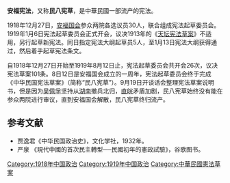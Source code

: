 {{中国宪政史}}

'''安福宪法'''，又称'''民八宪草'''，是中華民國一部流产的宪法。

1918年12月27日，[[安福国会|安福国会]]参众两院各选议员30人，联合组成宪法起草委员会。1919年1月6日宪法起草委员会正式开会，议决1913年的《[[天坛宪法草案|天坛宪法草案]]》不适用，另行起草新宪法。同日指定宪法大纲起草员5人，至1月13日宪法大纲获得通过，然后着手起草宪法条文。

自1918年12月27日开始至1919年8月12日止，宪法起草委员会共开会26次，议决宪法草案101条。8日12日是安福国会成立的一周年，宪法起草委员会终于完成《中华民国宪法草案》（简称“民八宪草”）。9月19日开谈话会整理宪法草案说明书，但是因为[[吴佩孚|吴佩孚]]坚持从[[湖南|湖南]]撤兵北归，[[直隸|直]][[皖|皖]]矛盾加剧，民八宪草始终没有能在参众两院进行审议，直到安福国会解散，民八宪草终归流产。

== 参考文献 ==
{{Reflist}}
* 贾逸君《中华民国政治史》，文化学社，1932年。
* 严泉 《現代中國的首次民主轉型──民國初年的憲政試驗》，谷歌图书。

[[Category:1918年中国政治|Category:1918年中国政治]]
[[Category:1919年中国政治|Category:1919年中国政治]]
[[Category:中華民國憲法草案|Category:中華民國憲法草案]]